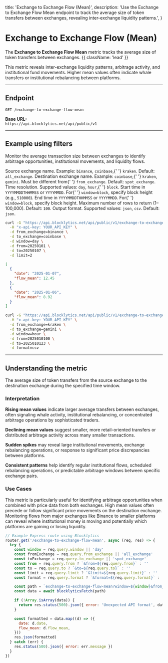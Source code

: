   title: 'Exchange to Exchange Flow (Mean)',
  description:
    'Use the Exchange to Exchange Flow Mean endpoint to track the average size of token transfers between exchanges, revealing inter-exchange liquidity patterns.',
}

# Exchange to Exchange Flow (Mean)

The **Exchange to Exchange Flow Mean** metric tracks the average size of token transfers between exchanges. {{ className: 'lead' }}

This metric reveals inter-exchange liquidity patterns, arbitrage activity, and institutional fund movements. Higher mean values often indicate whale transfers or institutional rebalancing between platforms.

---

## Endpoint

`GET /exchange-to-exchange-flow-mean`

**Base URL:**  
`https://api.blocklytics.net/api/public/v1`

---

## Example using filters

<Row>
  <Col>

Monitor the average transaction size between exchanges to identify arbitrage opportunities, institutional movements, and liquidity flows.

<Properties>
  <Property name="from_exchange" type="string">
    Source exchange name. Example: <code>binance</code>, <code>coinbase</code>,{' '}
    <code>kraken</code>. Default: <code>all_exchange</code>.
  </Property>
  <Property name="to_exchange" type="string">
    Destination exchange name. Example: <code>coinbase</code>,{' '}
    <code>kraken</code>, <code>gemini</code>. Must be different from{' '}
    <code>from_exchange</code>. Default: <code>spot_exchange</code>.
  </Property>
  <Property name="window" type="string">
    Time resolution. Supported values: <code>day</code>, <code>hour</code>,{' '}
    <code>block</code>.
  </Property>
  <Property name="from" type="string">
    Start time in <code>YYYYMMDDTHHMMSS</code> or <code>YYYYMMDD</code>. For{' '}
    <code>window=block</code>, specify block height (e.g., <code>510000</code>).
  </Property>
  <Property name="to" type="string">
    End time in <code>YYYYMMDDTHHMMSS</code> or <code>YYYYMMDD</code>. For{' '}
    <code>window=block</code>, specify block height.
  </Property>
  <Property name="limit" type="integer">
    Maximum number of rows to return (1–100,000). Default: <code>100</code>.
  </Property>
  <Property name="format" type="string">
    Output format. Supported values: <code>json</code>, <code>csv</code>.
    Default: <code>json</code>.
  </Property>
</Properties>

  </Col>
  <Col>

```bash {title="Requesting Exchange to Exchange Flow Mean data"}
curl -G "https://api.blocklytics.net/api/public/v1/exchange-to-exchange-flow-mean" \
  -H "x-api-key: YOUR_API_KEY" \
  -d from_exchange=binance \
  -d to_exchange=coinbase \
  -d window=day \
  -d from=20250101 \
  -d to=20250107 \
  -d limit=2
```

```json {title="Sample JSON response"}
[
  {
    "date": "2025-01-07",
    "flow_mean": 12.45
  },
  {
    "date": "2025-01-06",
    "flow_mean": 8.92
  }
]
```

```bash {title="Exporting as CSV"}
curl -G "https://api.blocklytics.net/api/public/v1/exchange-to-exchange-flow-mean" \
  -H "x-api-key: YOUR_API_KEY" \
  -d from_exchange=kraken \
  -d to_exchange=gemini \
  -d window=hour \
  -d from=2025010100 \
  -d to=2025010123 \
  -d format=csv
```

  </Col>
</Row>

---

## Understanding the metric

<Row>
  <Col>

<Properties>
  <Property name="flow_mean" type="number">
    The average size of token transfers from the source exchange to the
    destination exchange during the specified time window.
  </Property>
</Properties>

### Interpretation

**Rising mean values** indicate larger average transfers between exchanges, often signaling whale activity, institutional rebalancing, or concentrated arbitrage operations by sophisticated traders.

**Declining mean values** suggest smaller, more retail-oriented transfers or distributed arbitrage activity across many smaller transactions.

**Sudden spikes** may reveal large institutional movements, exchange rebalancing operations, or response to significant price discrepancies between platforms.

**Consistent patterns** help identify regular institutional flows, scheduled rebalancing operations, or predictable arbitrage windows between specific exchange pairs.

### Use Cases

This metric is particularly useful for identifying arbitrage opportunities when combined with price data from both exchanges. High mean values often precede or follow significant price movements on the destination exchange. Monitoring flows from major exchanges like Binance to smaller platforms can reveal where institutional money is moving and potentially which platforms are gaining or losing liquidity.

  </Col>
  <Col>

```js {title="Node.js (Express) example"}
// Example Express route using Blocklytics
router.get('/exchange-to-exchange-flow-mean', async (req, res) => {
  try {
    const window = req.query.window || 'day'
    const fromExchange = req.query.from_exchange || 'all_exchange'
    const toExchange = req.query.to_exchange || 'spot_exchange'
    const from = req.query.from ? `&from=${req.query.from}` : ''
    const to = req.query.to ? `&to=${req.query.to}` : ''
    const limit = req.query.limit ? `&limit=${req.query.limit}` : ''
    const format = req.query.format ? `&format=${req.query.format}` : ''

    const path = `exchange-to-exchange-flow-mean?window=${window}&from_exchange=${fromExchange}&to_exchange=${toExchange}${from}${to}${limit}${format}`
    const data = await blocklyticsFetch(path)

    if (!Array.isArray(data)) {
      return res.status(500).json({ error: 'Unexpected API format', data })
    }

    const formatted = data.map((d) => ({
      date: d.date,
      flow_mean: d.flow_mean,
    }))
    res.json(formatted)
  } catch (err) {
    res.status(500).json({ error: err.message })
  }
})
```

  </Col>
</Row>
